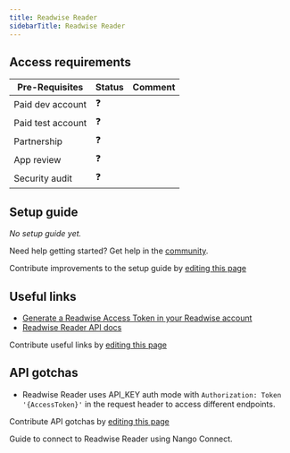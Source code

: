 ```yaml
---
title: Readwise Reader
sidebarTitle: Readwise Reader
---
```



<Overview />
<PreBuiltTooling />
<PreBuiltUseCases />

## Access requirements
| Pre-Requisites | Status | Comment|
| - | - | - |
| Paid dev account | ❓ |  |
| Paid test account | ❓ |  |
| Partnership | ❓ | |
| App review | ❓ |  |
| Security audit | ❓ | |


## Setup guide

_No setup guide yet._

<Tip>Need help getting started? Get help in the [community](https://nango.dev/slack).</Tip>

<Note>Contribute improvements to the setup guide by [editing this page](https://github.com/nangohq/nango/tree/master/docs-v2/integrations/all/readwise-reader.mdx)</Note>


## Useful links

-   [Generate a Readwise Access Token in your Readwise account](https://readwise.io/access_token)
-   [Readwise Reader API docs](https://readwise.io/reader_api)

<Note>Contribute useful links by [editing this page](https://github.com/nangohq/nango/tree/master/docs-v2/integrations/all/readwise-reader.mdx)</Note>

## API gotchas

- Readwise Reader uses API_KEY auth mode with `Authorization: Token '{AccessToken}'` in the request header to access different endpoints.

<Note>Contribute API gotchas by [editing this page](https://github.com/nangohq/nango/tree/master/docs-v2/integrations/all/readwise-reader.mdx)</Note>

<Card title="Connect to Readwise Reader" icon="link" href="/integrations/all/readwise-reader/connect" horizontal>
  Guide to connect to Readwise Reader using Nango Connect.
</Card>